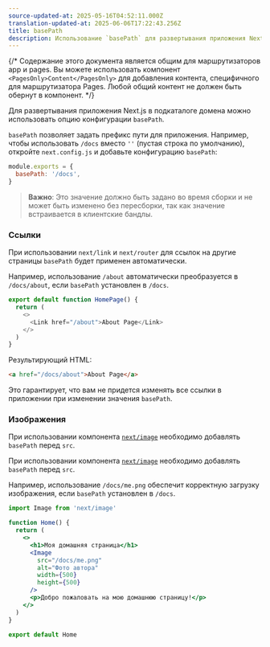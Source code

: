 ```yaml
---
source-updated-at: 2025-05-16T04:52:11.000Z
translation-updated-at: 2025-06-06T17:22:43.256Z
title: basePath
description: Использование `basePath` для развертывания приложения Next.js в подкаталоге домена.
---
```


{/* Содержание этого документа является общим для маршрутизаторов app и pages. Вы можете использовать компонент `<PagesOnly>Content</PagesOnly>` для добавления контента, специфичного для маршрутизатора Pages. Любой общий контент не должен быть обернут в компонент. */}

Для развертывания приложения Next.js в подкаталоге домена можно использовать опцию конфигурации `basePath`.

`basePath` позволяет задать префикс пути для приложения. Например, чтобы использовать `/docs` вместо `''` (пустая строка по умолчанию), откройте `next.config.js` и добавьте конфигурацию `basePath`:

```js filename="next.config.js"
module.exports = {
  basePath: '/docs',
}
```

> **Важно**: Это значение должно быть задано во время сборки и не может быть изменено без пересборки, так как значение встраивается в клиентские бандлы.

### Ссылки

При использовании `next/link` и `next/router` для ссылок на другие страницы `basePath` будет применен автоматически.

Например, использование `/about` автоматически преобразуется в `/docs/about`, если `basePath` установлен в `/docs`.

```js
export default function HomePage() {
  return (
    <>
      <Link href="/about">About Page</Link>
    </>
  )
}
```

Результирующий HTML:

```html
<a href="/docs/about">About Page</a>
```

Это гарантирует, что вам не придется изменять все ссылки в приложении при изменении значения `basePath`.

### Изображения

<AppOnly>

При использовании компонента [`next/image`](/docs/app/api-reference/components/image) необходимо добавлять `basePath` перед `src`.

</AppOnly>

<PagesOnly>

При использовании компонента [`next/image`](/docs/pages/api-reference/components/image) необходимо добавлять `basePath` перед `src`.

</PagesOnly>

Например, использование `/docs/me.png` обеспечит корректную загрузку изображения, если `basePath` установлен в `/docs`.

```jsx
import Image from 'next/image'

function Home() {
  return (
    <>
      <h1>Моя домашняя страница</h1>
      <Image
        src="/docs/me.png"
        alt="Фото автора"
        width={500}
        height={500}
      />
      <p>Добро пожаловать на мою домашнюю страницу!</p>
    </>
  )
}

export default Home
```